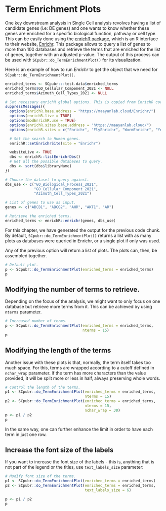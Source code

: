 # Term Enrichment Plots

One key downstream analysis in Single Cell analysis revolves having a list of candidate genes (i.e: DE genes) and one wants to know whether these genes are enriched for a specific biological function, pathway or cell type. This can be easily done using the [enrichR package](https://github.com/wjawaid/enrichR), which is an R interface to their website, [Enrichr](https://maayanlab.cloud/Enrichr/). This package allows to query a list of genes to more than 100 databases and retrieve the terms that are enriched for the list of genes, together with an adjusted p-value. The output of this process can be used with `SCpubr::do_TermEnrichmentPlot()` for its visualization. 

Here is an example of how to run *Enrichr* to get the object that we need for `SCpubr::do_TermEnrichmentPlot()`.

```r
enriched_terms <- SCpubr:::test.data$enriched_terms
enriched_terms$GO_Cellular_Component_2021 <- NULL
enriched_terms$Azimuth_Cell_Types_2021 <- NULL
```

```r
# Set necessary enrichR global options. This is copied from EnrichR code to avoid having to load the package.
suppressMessages({
  options(enrichR.base.address = "https://maayanlab.cloud/Enrichr/")
  options(enrichR.live = TRUE)
  options(modEnrichR.use = TRUE)
  options(enrichR.sites.base.address = "https://maayanlab.cloud/")
  options(enrichR.sites = c("Enrichr", "FlyEnrichr", "WormEnrichr", "YeastEnrichr", "FishEnrichr"))

  # Set the search to Human genes.
  enrichR::setEnrichrSite(site = "Enrichr")

  websiteLive <- TRUE
  dbs <- enrichR::listEnrichrDbs()
  # Get all the possible databases to query.
  dbs <- sort(dbs$libraryName)
})

# Choose the dataset to query against.
dbs_use <- c("GO_Biological_Process_2021", 
             "GO_Cellular_Component_2021", 
             "Azimuth_Cell_Types_2021")

# List of genes to use as input.
genes <- c("ABCB1", "ABCG2", "AHR", "AKT1", "AR")

# Retrieve the enriched terms.
enriched_terms <- enrichR::enrichr(genes, dbs_use)
```

For this chapter, we have generated the output for the previous code chunk. By default, `SCpubr::do_TermEnrichmentPlot()` returns a list with as many plots as databases were queried in Enrichr, or a single plot if only was used.

Any of the previous option will return a list of plots. The plots can, then, be assembled together.

```r
# Default plot.
p <- SCpubr::do_TermEnrichmentPlot(enriched_terms = enriched_terms)
p
```

## Modifying the number of terms to retrieve.

Depending on the focus of the analysis, we might want to only focus on one database but retrieve more terms from it. This can be achieved by using `nterms` parameter. 

```r
# Increased number of terms.
p <- SCpubr::do_TermEnrichmentPlot(enriched_terms = enriched_terms,
                                   nterms = 15)
p
```


## Modifying the length of the terms

Another issue with these plots is that, normally, the term itself takes too much space. For this, terms are wrapped according to a cutoff defined in `nchar_wrap` parameter. If the term has more characters than the value provided, it will be split more or less in half, always preserving whole words. 

```r
# Control the length of the terms.
p1 <- SCpubr::do_TermEnrichmentPlot(enriched_terms = enriched_terms,
                                    nterms = 15)
p2 <- SCpubr::do_TermEnrichmentPlot(enriched_terms = enriched_terms,
                                    nterms = 15,
                                    nchar_wrap = 30)
p <- p1 / p2
p
```
In the same way, one can further enhance the limit in order to have each term in just one row.

## Increase the font size of the labels

If you want to increase the font size of the labels - this is, anything that is not part of the legend or the titles, use `text_labels_size` parameter:

```r
# Modify font size of the terms.
p1 <- SCpubr::do_TermEnrichmentPlot(enriched_terms = enriched_terms)
p2 <- SCpubr::do_TermEnrichmentPlot(enriched_terms = enriched_terms,
                                    text_labels_size = 6)

p <- p1 / p2
p
```
